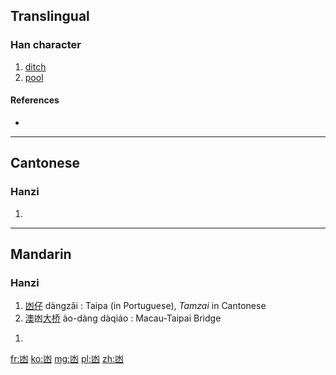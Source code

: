 {{also|幽}}
==Translingual==

===Han character===
{{Han char|rn=17|rad=凵|as=04|sn=6|four=|canj=山水 (UE), X山水 (XUE)}}

# [[ditch]]
# [[pool]]

====References====
* {{Han ref|kx=0135.151|hdz=31547.070|uh=51FC|ud=20988}}

----

==Cantonese==

===Hanzi===
{{yue-hanzi|jyut=|y=tam5}}

# {{defn|lang=yue|sort=凵04}}

----

==Mandarin==

===Hanzi===
{{cmn-hanzi|pin=[[dàng]] ([[dang4]]), [[zuò]] ([[zuo4]])|wg=tang<sup>4</sup>, tso<sup>4</sup>}}
#[[凼仔]] dàngzǎi : Taipa (in Portuguese), ''Tamzai'' in Cantonese
#[[澳]]凼[[大]][[桥]] ào-dàng dàqiáo : Macau-Taipai Bridge

# {{defn|lang=cmn|sort=凵04}}

[[fr:凼]]
[[ko:凼]]
[[mg:凼]]
[[pl:凼]]
[[zh:凼]]